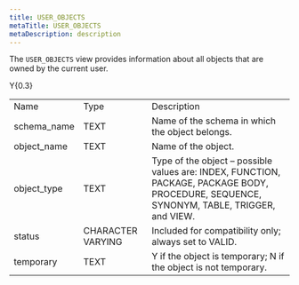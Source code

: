 ```yaml
---
title: USER_OBJECTS
metaTitle: USER_OBJECTS
metaDescription: description
---
```


The `USER_OBJECTS` view provides information about all objects that are
owned by the current user.

<div class="tabularcolumns">

Y{0.3}

</div>

|              |                   |                                                                                                                                           |
| ------------ | ----------------- | ----------------------------------------------------------------------------------------------------------------------------------------- |
| Name         | Type              | Description                                                                                                                               |
| schema_name | TEXT              | Name of the schema in which the object belongs.                                                                                           |
| object_name | TEXT              | Name of the object.                                                                                                                       |
| object_type | TEXT              | Type of the object – possible values are: INDEX, FUNCTION, PACKAGE, PACKAGE BODY, PROCEDURE, SEQUENCE, SYNONYM, TABLE, TRIGGER, and VIEW. |
| status       | CHARACTER VARYING | Included for compatibility only; always set to VALID.                                                                                     |
| temporary    | TEXT              | Y if the object is temporary; N if the object is not temporary.                                                                           |
